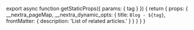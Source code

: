 export async function getStaticProps({ params: { tag } }) {
  return {
    props: {
      __nextra_pageMap,
      __nextra_dynamic_opts: {
        title: `Blog - ${tag}`,
        frontMatter: {
          description: 'List of related articles.'
        }
      }
    }
  }
}

